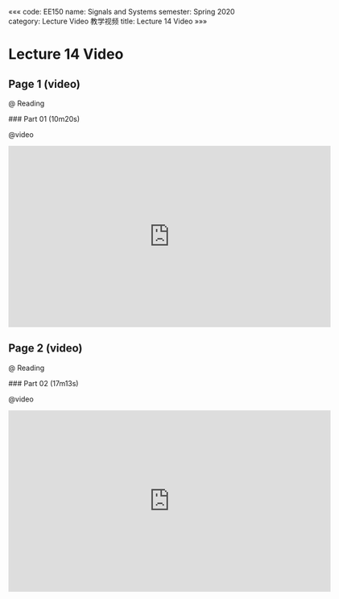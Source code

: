 «««
code: EE150
name: Signals and Systems
semester: Spring 2020
category: Lecture Video 教学视频
title: Lecture 14 Video
»»»

# Lecture 14 Video

## Page 1 (video)

@ Reading

<div class="markdown-body">
### Part 01 (10m20s)
</div>

@video

<iframe src="https://watchsb.com/e/cc49fuk5bbdz.html" frameborder=0 marginwidth=0 marginheight=0 scrolling=no width=640 height=360 allowfullscreen></iframe>


## Page 2 (video)

@ Reading

<div class="markdown-body">
### Part 02 (17m13s)
</div>

@video

<iframe src="https://watchsb.com/e/ez12vim9g16u.html" frameborder=0 marginwidth=0 marginheight=0 scrolling=no width=640 height=360 allowfullscreen></iframe>


